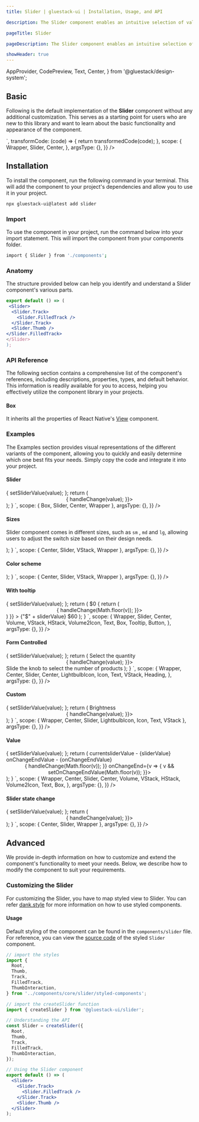 ```yaml
---
title: Slider | gluestack-ui | Installation, Usage, and API

description: The Slider component enables an intuitive selection of values within a designated range. Users can easily adjust their selection by sliding a visual indicator along the track.

pageTitle: Slider

pageDescription: The Slider component enables an intuitive selection of values within a designated range. Users can easily adjust their selection by sliding a visual indicator along the track.

showHeader: true
---
```



<Meta title="components/Forms/Slider" />

  AppProvider,
  CodePreview,
  Text,
  Center,
} from '@gluestack/design-system';


## Basic

Following is the default implementation of the **Slider** component without any additional customization. This serves as a starting point for users who are new to this library and want to learn about the basic functionality and appearance of the component.

<AppProvider>
  <CodePreview
    showComponentRenderer={true}
    showArgsController={false}
    metaData={{
      code: `
<Center w={300}>
  <Slider w="50%" defaultValue={30}>
    <Slider.Track>
      <Slider.FilledTrack />
    </Slider.Track>
    <Slider.Thumb />
  </Slider>
</Center>
`,
      transformCode: (code) => {
        return transformedCode(code);
      },
      scope: {
        Wrapper,
        Slider,
        Center,
      },
      argsType: {},
    }}
  />
</AppProvider>

## Installation

To install the component, run the following command in your terminal. This will add the component to your project's dependencies and allow you to use it in your project.

```bash
npx gluestack-ui@latest add slider
```

### Import

To use the component in your project, run the command below into your import statement. This will import the component from your components folder.

```bash
import { Slider } from './components';
```

### Anatomy

The structure provided below can help you identify and understand a Slider component's various parts.

```jsx
export default () => (
 <Slider>
  <Slider.Track>
    <Slider.FilledTrack />
  </Slider.Track>
  <Slider.Thumb />
</Slider.FilledTrack>
</Slider>
);
```

### API Reference

The following section contains a comprehensive list of the component's references, including descriptions, properties, types, and default behavior. This information is readily available for you to access, helping you effectively utilize the component library in your projects.

#### Box

It inherits all the properties of React Native's [View](https://reactnative.dev/docs/view#props) component.

### Examples

The Examples section provides visual representations of the different variants of the component, allowing you to quickly and easily determine which one best fits your needs. Simply copy the code and integrate it into your project.

#### Slider

<AppProvider>
  <CodePreview
    showComponentRenderer={true}
    showArgsController={false}
    metaData={{
      code: `
function App(){
  const [sliderValue, setSliderValue] = React.useState(45);
  const handleChange = (value) => {
    setSliderValue(value);
  };
  return (
    <Wrapper>
    <Center w="$80">
      <Slider
        sliderTrackHeight={4}
        value={sliderValue}
        onChange={(value) => {
        handleChange(value);
        }}>
        <Slider.Track>
          <Slider.FilledTrack />
        </Slider.Track>
        <Slider.Thumb />
      </Slider>
    </Center>
    </Wrapper>
  );
}
`,
      scope: { Box, Slider, Center, Wrapper },
      argsType: {},
    }}
  />
</AppProvider>

#### Sizes

Slider component comes in different sizes, such as `sm` , `md` and `lg`, allowing users to adjust the switch size based on their design needs.

<AppProvider>
  <CodePreview
    showComponentRenderer={true}
    showArgsController={false}
    metaData={{
      code: `
function App(){
  return (
    <Wrapper>
    <VStack space="4xl">
    <Center w="$80">
        <Slider defaultValue={45} size="sm" sliderTrackHeight={4}>
          <Slider.Track>
            <Slider.FilledTrack />
          </Slider.Track>
          <Slider.Thumb />
        </Slider>
    </Center>
     <Center w="$80">
        <Slider defaultValue={46} size="md" sliderTrackHeight={5}>
          <Slider.Track>
            <Slider.FilledTrack />
          </Slider.Track>
          <Slider.Thumb />
        </Slider>
    </Center>
     <Center w="$80">
        <Slider defaultValue={48} size="lg" sliderTrackHeight={6}>
          <Slider.Track>
            <Slider.FilledTrack />
          </Slider.Track>
          <Slider.Thumb />
        </Slider>
    </Center>
    </VStack>
    </Wrapper>
  );
}
`,
      scope: { Center, Slider, VStack, Wrapper },
      argsType: {},
    }}
  />
</AppProvider>

#### Color scheme

<AppProvider>
  <CodePreview
    showComponentRenderer={true}
    showArgsController={false}
    metaData={{
      code: `
function App(){
  return (
    <Wrapper>
    <VStack space="4xl">
    <Center w="$80">
        <Slider defaultValue={45} sliderTrackHeight={4}>
          <Slider.Track>
            <Slider.FilledTrack bg="$emerald600"/>
          </Slider.Track >
          <Slider.Thumb bg="$emerald600" sx={{
              ':active': {
                outlineColor: '$emerald500',
              },
            }}/>
        </Slider>
    </Center>
     <Center w="$80">
        <Slider defaultValue={45} sliderTrackHeight={4}>
          <Slider.Track>
            <Slider.FilledTrack bg="$amber600"/>
          </Slider.Track >
          <Slider.Thumb bg="$amber600" sx={{
              ':active': {
                outlineColor: '$amber500',
              },
            }}/>
        </Slider>
    </Center>
     <Center w="$80">
        <Slider defaultValue={45} sliderTrackHeight={4}>
          <Slider.Track>
            <Slider.FilledTrack bg="$fuchsia600"/>
          </Slider.Track >
          <Slider.Thumb bg="$fuchsia600" sx={{
              ':active': {
                outlineColor: '$fuchsia500'
              },
            }}/>
        </Slider>
    </Center>
     <Center w="$80">
        <Slider defaultValue={45} sliderTrackHeight={4}>
          <Slider.Track>
            <Slider.FilledTrack bg="$cyan600"/>
          </Slider.Track >
          <Slider.Thumb bg="$cyan600" sx={{
              ':active': {
                outlineColor: '$cyan500',
              },
            }}/>
        </Slider>
    </Center>
    </VStack>
    </Wrapper>
  );
}
`,
      scope: { Center, Slider, VStack, Wrapper },
      argsType: {},
    }}
  />
</AppProvider>

#### With tooltip

<AppProvider>
  <CodePreview
    showComponentRenderer={true}
    showArgsController={false}
    metaData={{
      code: `
function App(){
  const [sliderValue, setSliderValue] = React.useState(40);
  const handleChange = (value) => {
    setSliderValue(value);
  };
  return (
    <Wrapper>
     <HStack space="lg">
     <Text size="md">$0</Text>
        <Tooltip 
              placement={"top"}
              trigger={(triggerProps) => {
                return (
                      <Center w="$80">
                          <Slider
                            sliderTrackHeight={4}
                            value={sliderValue}
                            onChange={v => {
                              handleChange(Math.floor(v));
                            }}>
                            <Slider.Track>
                              <Slider.FilledTrack />
                            </Slider.Track>
                            <Slider.Thumb {...triggerProps}/> 
                          </Slider>
                      </Center>
                )
              }}
            >
            <Tooltip.Content>
              <Text color="white">{"$" + sliderValue}</Text>
            </Tooltip.Content> 
          </Tooltip>
    <Text size="md">$60</Text>
    </HStack>
    </Wrapper>
);
}
`,
      scope: {
        Wrapper,
        Slider,
        Center,
        Volume,
        VStack,
        HStack,
        Volume2Icon,
        Text,
        Box,
        Tooltip,
        Button,
      },
      argsType: {},
    }}
  />
</AppProvider>

#### Form Controlled

<AppProvider>
  <CodePreview
    showComponentRenderer={true}
    showArgsController={false}
    metaData={{
      code: `
function App(){
  const [sliderValue, setSliderValue] = React.useState(50);
  const handleChange = (value) => {
    setSliderValue(value);
  };
  return (
    <Wrapper>
    <VStack space="lg">
    <Heading size="sm">Select the quantity</Heading>
    <Center w="$72">
        <Slider
          sliderTrackHeight={5}
          size='md'
          value={sliderValue}
          onChange={(value) => {
          handleChange(value);
          }}>
          <Slider.Track>
            <Slider.FilledTrack/>
          </Slider.Track>
           <Slider.Thumb/>
        </Slider>
    </Center>
    <Text size="sm">Slide the knob to select the number of products</Text>
    </VStack>
    </Wrapper>
  );
}
`,
      scope: {
        Wrapper,
        Center,
        Slider,
        Center,
        LightbulbIcon,
        Icon,
        Text,
        VStack,
        Heading,
      },
      argsType: {},
    }}
  />
</AppProvider>

#### Custom

<AppProvider>
  <CodePreview
    showComponentRenderer={true}
    showArgsController={false}
    metaData={{
      code: `
function App(){
  const [sliderValue, setSliderValue] = React.useState(55);
  const handleChange = (value) => {
    setSliderValue(value);
  };
  return (
    <Wrapper>
    <VStack space="lg">
    <Text size="lg">Brightness</Text>
    <Center w="$72">
        <Slider
          sliderTrackHeight={6}
          size='lg'
          value={sliderValue}
          onChange={(value) => {
          handleChange(value);
          }}>
          <Slider.Track>
            <Slider.FilledTrack bg="$amber600"/>
          </Slider.Track>
           <Slider.Thumb    bg="$amber600" p='$1' sx={{
              ':active': {
                outlineColor: '$amber500',
              },
            }}>
            <Icon as={LightbulbIcon} color="white" size="sm"/>
          </Slider.Thumb>
        </Slider>
    </Center>
    </VStack>
    </Wrapper>
  );
}
`,
      scope: { Wrapper, Center, Slider, LightbulbIcon, Icon, Text, VStack },
      argsType: {},
    }}
  />
</AppProvider>

#### Value

<AppProvider>
  <CodePreview
    showComponentRenderer={true}
    showArgsController={false}
    metaData={{
      code: `
function App(){
  const [sliderValue, setSliderValue] = React.useState(40);
  const [onChangeEndValue, setOnChangeEndValue] = React.useState(40);
  const handleChange = (value) => {
    setSliderValue(value);
  };
  return (
    <Wrapper>
    <VStack space="2xl">
    <Box>
    <Text textAlign="center">currentsliderValue - {sliderValue}</Text>
    <Text textAlign="center">onChangeEndValue - {onChangeEndValue}</Text>
    </Box>
    <HStack space="lg">
    <Volume/>
    <Center w="$80">
        <Slider
          sliderTrackHeight={4}
          value={sliderValue}
          onChange={v => {
         handleChange(Math.floor(v));
         }} onChangeEnd={v => {
        v && setOnChangeEndValue(Math.floor(v));
         }}>
          <Slider.Track>
            <Slider.FilledTrack />
          </Slider.Track>
          <Slider.Thumb />
        </Slider>
    </Center>
    <Volume2Icon/>
    </HStack>
     </VStack> 
     </Wrapper>
  );
}
`,
      scope: {
        Wrapper,
        Center,
        Slider,
        Center,
        Volume,
        VStack,
        HStack,
        Volume2Icon,
        Text,
        Box,
      },
      argsType: {},
    }}
  />
</AppProvider>

#### Slider state change

<AppProvider>
  <CodePreview
    showComponentRenderer={true}
    showArgsController={false}
    metaData={{
      code: `
function App(){
  const [sliderValue, setSliderValue] = React.useState(40);
  const handleChange = (value) => {
    setSliderValue(value);
  };
  return (
    <Wrapper>
    <Center w={300}>
        <Slider
          w="50%"
          value={sliderValue}
          onChange={(value) => {
          handleChange(value);
          }}>
          <Slider.Track>
            <Slider.FilledTrack />
          </Slider.Track>
          <Slider.Thumb />
        </Slider>
    </Center>
    </Wrapper>
  );
}
`,
      scope: { Center, Slider, Wrapper },
      argsType: {},
    }}
  />
</AppProvider>

## Advanced

We provide in-depth information on how to customize and extend the component's functionality to meet your needs. Below, we describe how to modify the component to suit your requirements.

### Customizing the Slider

For customizing the Slider, you have to map styled view to Slider. You can refer [dank.style](https://dank.style/) for more information on how to use styled components.

#### Usage

Default styling of the component can be found in the `components/slider` file. For reference, you can view the [source code](https://github.com/gluestack/gluestack-ui/blob/development/example/storybook/src/ui-components/Slider/index.tsx) of the styled `Slider` component.

```jsx
// import the styles
import {
  Root,
  Thumb,
  Track,
  FilledTrack,
  ThumbInteraction,
} from '../components/core/slider/styled-components';

// import the createSlider function
import { createSlider } from '@gluestack-ui/slider';

// Understanding the API
const Slider = createSlider({
  Root,
  Thumb,
  Track,
  FilledTrack,
  ThumbInteraction,
});

// Using the Slider component
export default () => (
  <Slider>
    <Slider.Track>
      <Slider.FilledTrack />
    </Slider.Track>
    <Slider.Thumb />
  </Slider>
);
```
